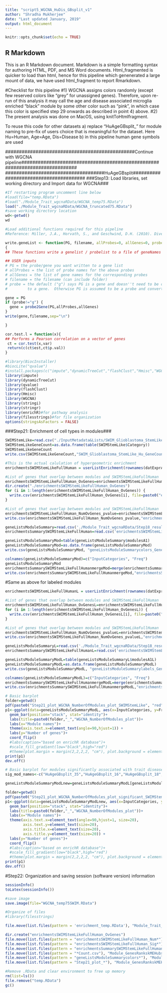 ```yaml
---
title: "script5_WGCNA_HuDis_GBsplit_v1"
author: "Shradha Mukherjee"
date: "Last updated January, 2019"
output: html_document
---
```


```r
knitr::opts_chunk$set(echo = TRUE)
```

## R Markdown
This is an R Markdown document. Markdown is a simple formatting syntax for authoring HTML, PDF, and MS Word documents. Html_fragmented is quicker to load than html, hence for this pipeline which genenerated a large mount of data, we have used html_fragment to report Rmarkdown.

#Checklist for this pipeline 
  #1) WGCNA assigns colors randomly (except few reserved colors like "grey" for unassigned genes). Therefore, upon re-run of this analysis it may call the age and disease associated microglia enriched "black" module by some other color such as "pink", in which case this color is specified step 29 onwards as described in point 4) above.
  #2) The present analysis was done on MacOS, using knitToHtmlfragment.
  
To reuse this code for other datasets 
  a) replace "HuAgeGBsplit_" for module naming to pre-fix of users choice that is meaningful for the dataset. Here Hu=Human, Age=Age, Dis=Disease
  b) in this pipeline human gene symbols are used

  
###############################################Continue with WGCNA pipeline############################################################################
####################################HuAgeGBsplit#######################################
###Step13: Load libraries, set working directory and Import data for WGCNA###
```r
#If restarting program uncomment line below
#load(file="temp.RData")
#load("./Module_Trait_wgcnaRData/WGCNA_temp75.RData")
load("./Module_Trait_wgcnaRData/WGCNA_truncated75.RData")
#save working directory location
wd<-getwd()
wd
``` 

```r
#Load additional functions required for this pipeline
#Reference: Miller, J.A., Horvath, S., and Geschwind, D.H. (2010). Divergence of Human and mouse brain transcriptome highlights Alzheimer disease pathways. Proceedings of the National Academy of Sciences of the United States of America 107, 12698-12703.

write.geneList <- function(PG, filename, allProbes=0, allGenes=0, probe="g")
{
## These functions write a genelist / probelist to a file of geneNames

## USER inputs
# PG = the probe/gene you want written to a gene list
# allProbes = the list of probe names for the above probes
# allGenes = the list of gene names for the corresponding probes
# filename = the filename (can include folder)
# probe = the default ("g") says PG is a gene and doesn''t need to be converted
#         to a gene.  Otherwise PG is assumed to be a probe and converted

gene = PG
if (probe!="g") {
  gene = probe2Gene(PG,allProbes,allGenes)
}
write(gene,filename,sep="\n")

}

cor.test.l = function(x){
## Performs a Pearson correlation on a vector of genes
 ct = cor.test(x,var)
 return(c(ct$est,ct$p.val))
}
```

```r
#library(BiocInstaller)
#biocLite("qvalue")
#install.packages(c("impute","dynamicTreeCut","flashClust","Hmisc","WGCNA","stringi","enrichR","filesstrings"))
library(impute)
library(dynamicTreeCut)
library(qvalue)
library(flashClust)
library(Hmisc)
library(WGCNA)
library(stringi)
library(stringr)
library(enrichR)#for pathway analysis
library(filesstrings)#for file organization
options(stringsAsFactors = FALSE)
```

###Step21: Enrichment of cell types in modules###

```r
SWIMStemLike=read.csv("./InputMetadata&Lists/SWIM_Glioblastoma_StemLike_Hu.csv",sep=',')
SWIMStemLikeGeneCount=as.data.frame(table(SWIMStemLike$Category))
SWIMStemLikeGeneCount
write.csv(SWIMStemLikeGeneCount,"SWIM_Glioblastoma_StemLike_Hu_GeneCount.csv")
```

```r
#This is the actual calulation of hypergeometric enrichment
enrichmentsSWIMStemLikeFullHuman = userListEnrichment(rownames(datExprA1g2), modulesA1,"./InputMetadata&Lists/SWIM_Glioblastoma_StemLike_Hu.csv", "", "enrichmentsSWIMStemLikeFullHuman_Sigificantcolors.csv")

#List of genes that overlap between modules and SWIMStemLikeFullHuman
enrichmentsSWIMStemLikeFullHuman_OvGenes=enrichmentsSWIMStemLikeFullHuman[[2]]
dir.create("./enrichmentsSWIMStemLikeFullHuman_OvGenes")
for (i in 1:length(enrichmentsSWIMStemLikeFullHuman_OvGenes)) {
  write.csv(enrichmentsSWIMStemLikeFullHuman_OvGenes[i], file=paste0("enrichmentsSWIMStemLikeFullHuman_OvGenes/", names(enrichmentsSWIMStemLikeFullHuman_OvGenes)[i], ".txt"))
}

#List of genes that overlap between modules and SWIMStemLikeFullHuman
enrichmentsSWIMStemLikeFullHuman_NumOvGenes_pvalue=enrichmentsSWIMStemLikeFullHuman[[1]]
write.csv(enrichmentsSWIMStemLikeFullHuman_NumOvGenes_pvalue,"enrichmentsSWIMStemLikeFullHuman_NumOvGenes_pvalue_colors.csv")
```

```r
geneListsModuleSummary=read.csv('./Module_Trait_wgcnaRData/Step18_result_geneListsModuleSummarycolors.csv', sep=',')
enrichmentsSummarySWIMStemLikeFullHuman=read.csv('enrichmentsSWIMStemLikeFullHuman_NumOvGenes_pvalue_colors.csv', sep=',')
```

```r
geneListsModuleSummaryMod=table(geneListsModuleSummary$modulesA1)
geneListsModuleSummaryMod=as.data.frame(geneListsModuleSummaryMod)
write.csv(geneListsModuleSummaryMod, "geneListsModuleSummarycolors_GeneCountSWIMStemLike.csv")

colnames(geneListsModuleSummaryMod)=c("InputCategories", "Freq")
geneListsModuleSummaryMod
enrichmentsSummarySWIMStemLikeFullHumanmergeMod=merge(enrichmentsSummarySWIMStemLikeFullHuman,geneListsModuleSummaryMod, by="InputCategories")
write.csv(enrichmentsSummarySWIMStemLikeFullHumanmergeMod,"enrichmentsSummarySWIMStemLikeFullHumanmergeMod_colorsSWIMStemLike.csv")
```

#Same as above for labeled modules
```r
enrichmentsSWIMStemLikeFullHumanL = userListEnrichment(rownames(datExprA1g2), modulesA1L,"./InputMetadata&Lists/SWIM_Glioblastoma_StemLike_Hu.csv", "", "enrichmentsSWIMStemLikeFullHuman_Sigificantlabels.csv")

#List of genes that overlap between modules and SWIMStemLikeFullHuman
enrichmentsSWIMStemLikeFullHuman_OvGenesL=enrichmentsSWIMStemLikeFullHumanL[[2]]
for (i in 1:length(enrichmentsSWIMStemLikeFullHuman_OvGenesL)) {
  write.csv(enrichmentsSWIMStemLikeFullHuman_OvGenesL[i], file=paste0("enrichmentsSWIMStemLikeFullHuman_OvGenes/", names(enrichmentsSWIMStemLikeFullHuman_OvGenesL)[i], ".txt"))
}

#List of genes that overlap between modules and SWIMStemLikeFullHuman
enrichmentsSWIMStemLikeFullHuman_NumOvGenes_pvalueL=enrichmentsSWIMStemLikeFullHumanL[[1]]
write.csv(enrichmentsSWIMStemLikeFullHuman_NumOvGenes_pvalueL,"enrichmentsSWIMStemLikeFullHuman_NumOvGenes_pvalue_labels.csv")
```

```r
geneListsModuleSummaryL=read.csv('./Module_Trait_wgcnaRData/Step18_result_geneListsModuleSummarylabels.csv', sep=',')
enrichmentsSummarySWIMStemLikeFullHumanL=read.csv('enrichmentsSWIMStemLikeFullHuman_NumOvGenes_pvalue_labels.csv', sep=',')
```

```r
geneListsModuleSummaryModL=table(geneListsModuleSummaryL$modulesA1L)
geneListsModuleSummaryModL=as.data.frame(geneListsModuleSummaryModL)
write.csv(geneListsModuleSummaryModL, "geneListsModuleSummarylabels_GeneCountSWIMStemLike.csv")

colnames(geneListsModuleSummaryModL)=c("InputCategories", "Freq")
enrichmentsSummarySWIMStemLikeFullHumanmergeModL=merge(enrichmentsSummarySWIMStemLikeFullHumanL,geneListsModuleSummaryModL, by="InputCategories")
write.csv(enrichmentsSummarySWIMStemLikeFullHumanmergeModL,"enrichmentsSummarySWIMStemLikeFullHumanmergeModL_labelsSWIMStemLike.csv")
```

```r
# Basic barplot
folder=getwd()
pdf(paste0("Step21_plot_WGCNA_NumberOfModules_plot_SWIMStemLike", "red",".pdf"), height=10, width=5)
p1<-ggplot(data=geneListsModuleSummaryModL, aes(x=InputCategories, y=Freq, fill="red"))+
  geom_bar(position="stack", stat="identity")+
  labs(title=paste0(folder,"_","WGCNA_NumberOfModules_plot"))+
  labs(x="Module names")+
  theme(axis.text.x=element_text(angle=90,hjust=1)) +
  labs(y="Number of genes")+
  coord_flip()
  #labs(caption="based on enrichR database")+
  #scale_fill_gradient(low="black",high="red")
  #theme(plot.margin = margin(2,2,2,2, "cm"), plot.background = element_rect(fill = "white"))
print(p1)
dev.off()
```

```r
# Basic barplot for modules significantly associated with trait disease
sig_mod_names<-c("HuAgeGBsplit_35","HuAgeGBsplit_16","HuAgeGBsplit_18","HuAgeGBsplit_24","HuAgeGBsplit_00","HuAgeGBsplit_36","HuAgeGBsplit_08","HuAgeGBsplit_33","HuAgeGBsplit_27","HuAgeGBsplit_26")

geneListsModuleSummaryModLnew=geneListsModuleSummaryModL[geneListsModuleSummaryModL$InputCategories %in% sig_mod_names,]

folder=getwd()
pdf(paste0("Step21_plot_WGCNA_NumberOfModules_plot_significant_SWIMStemLike", "red",".pdf"), height=5, width=10)
p1<-ggplot(data=geneListsModuleSummaryModLnew, aes(x=InputCategories, y=Freq, fill="red"))+
  geom_bar(position="stack", stat="identity")+
  labs(title=paste0(folder,"_","WGCNA_NumberOfModules_plot"))+
  labs(x="Module names")+
  theme(axis.text.x=element_text(angle=90,hjust=1, size=20),
        axis.text.y=element_text(size=20),
        axis.title.x=element_text(size=20),
        axis.title.y=element_text(size=20)) +
  labs(y="Number of genes")+
  coord_flip()
  #labs(caption="based on enrichR database")+
  #scale_fill_gradient(low="black",high="red")
  #theme(plot.margin = margin(2,2,2,2, "cm"), plot.background = element_rect(fill = "white"))
print(p1)
dev.off()
```

#Step22: Organization and saving session (software version) information 
```r
sessionInfo()
toLatex(sessionInfo())
```

```r
#save image
save.image(file="WGCNA_temp75SWIM.RData")
```

```r
#Organize of files
#library(filesstrings)

file.move(list.files(pattern = 'enrichment_temp.RData'), "Module_Trait_wgcnaRData")

dir.create("enrichmentsSWIMStemLikeFullHuman_OvGenes")
file.move(list.files(pattern = "enrichmentsSWIMStemLikeFullHuman_Num*"), "enrichmentsSWIMStemLikeFullHuman_OvGenes")
file.move(list.files(pattern = "enrichmentsSWIMStemLikeFullHuman_Sig*"), "enrichmentsSWIMStemLikeFullHuman_OvGenes")
file.move(list.files(pattern = "enrichmentsSummarySWIMStemLikeFullHuman*"), "enrichmentsSWIMStemLikeFullHuman_OvGenes")
file.move(list.files(pattern = "*Count.csv"), "Module_GenesRankskMEHubs")
file.move(list.files(pattern = "geneListsModuleSummarycolors*"), "Module_GenesRankskMEHubs")
file.move(list.files(pattern = "Step21_plot_*"), "Module_GenesRankskMEHubs")
```

```r
#Remove .RData and clear environment to free up memory
rm(list=ls())
file.remove("temp.RData")
gc()
```
